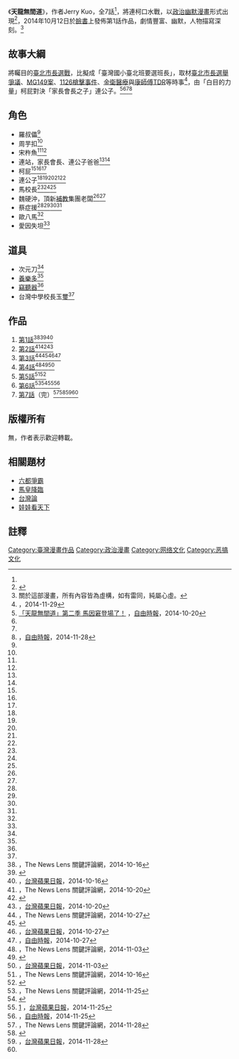 {{expand|time=2015-03-03T15:30:23+00:00}}
{{Refimprove|time=2015-01-14T05:07:29+00:00}}
《'''天龍無間道'''》，作者Jerry Kuo，全7話<ref name="setn-47910"/>，將連柯口水戰，以[[政治|政治]][[幽默|幽默]][[漫畫|漫畫]]形式出現<ref>{{cite web|url=http://udn.com/NEWS/NATIONAL/NATS4/9030305.shtml|title=聯合新聞網：觸動未來 新識力|author=聯合新聞網|date=1 April 2015|work=聯合新聞網|accessdate=2014-11-30|archive-date=2014-11-01|archive-url=https://web.archive.org/web/20141101082119/http://udn.com/NEWS/NATIONAL/NATS4/9030305.shtml|dead-url=no}}</ref>，2014年10月12日於[[臉書|臉書]]上發佈第1話作品，劇情豐富、幽默，人物描寫深刻。<ref>關於這部漫畫，所有內容皆為虛構，如有雷同，純屬心虛。</ref>

== 故事大綱 ==
將矚目的[[2014年中華民國直轄市長及縣市長選舉#臺北市|臺北市長選戰]]，比擬成「臺灣國小臺北班要選班長」，取材[[2014年臺北市長選舉爭議事件|臺北市長選舉爭議]]、[[MG149案|MG149案]]、[[1126槍擊事件|1126槍擊事件]]、[[金衛醫療|金衛醫療]]與[[康師傅|康師傅]][[TDR|TDR]]等時事<ref>[http://www.appledaily.com.tw/realtimenews/article/new/20141129/515106/ ] {{Wayback|url=http://www.appledaily.com.tw/realtimenews/article/new/20141129/515106/ |date=20141213055033 }}，2014-11-29{{zh-tw}}</ref>，由「白目的力量」柯屁對決「家長會長之子」連公子。<ref name="ltn-1135560">[http://news.ltn.com.tw/news/life/breakingnews/1135560 「天龍無間道」第二季 馬因窘登場了！] {{Wayback|url=http://news.ltn.com.tw/news/life/breakingnews/1135560 |date=20141228154414 }}，[[自由時報|自由時報]]，2014-10-20</ref><ref name="appledaily-489010"/><ref name="setn-47910"/><ref name="ltn-1169214">[http://news.ltn.com.tw/news/politics/breakingnews/1169214 ] {{Wayback|url=http://news.ltn.com.tw/news/politics/breakingnews/1169214 |date=20141130215018 }}，[[自由時報|自由時報]]，2014-11-28</ref>

== 角色 ==
*羅叔儡<ref name="appledaily-489010"/>
*周芋扣<ref name="appledaily-489010"/>
*宋杵魚<ref name="appledaily-489010"/><ref name="setn-47919"/>
*連站，家長會長、連公子爸爸<ref name="setn-47919"/><ref name="ltn-1165830"/>
*柯屁<ref name="setn-47910"/><ref name="setn-47922"/><ref name="setn-50388"/>
*連公子<ref name="setn-47910"/><ref name="setn-47919"/><ref name="setn-47920"/><ref name="setn-47921"/><ref name="ltn-1165830"/>
*馬校長<ref name="setn-47920"/><ref name="setn-47921"/><ref name="ltn-1165830"/>
*魏硬沖，頂新[[補習班|補教]]集團老闆<ref name="ltn-1141427"/><ref name="setn-47921"/>
*蔡症援<ref name="appledaily-489010"/><ref name="setn-49754"/><ref name="setn-50388"/><ref name="ltn-1165830"/>
*歐八馬<ref name="ltn-1165830"/>
*愛因失坦<ref name="ltn-1165830"/>

== 道具 ==
*次元刀<ref name="setn-47922"/>
*[[養樂多|養樂多]]<ref name="setn-49754"/>
*[[竊聽器|竊聽器]]<ref name="ltn-1165830"/>
*台灣中學校長玉[[璽|璽]]<ref name="ltn-1165830"/>

== 作品 ==
#[https://www.facebook.com/media/set/?set=a.10152451175779072.1073741827.694079071&type=3 第1話]<ref>[http://www.thenewslens.com/post/83351/ ] {{Wayback|url=http://www.thenewslens.com/post/83351/ |date=20141110184419 }}，The News Lens 關鍵評論網，2014-10-16</ref><ref name="setn-47910">{{cite web|url=http://www.setn.com/ColumnNews.aspx?PageGroupID=9&NewsID=47910|title=【漫畫】天龍無間道第1話：天龍班選班長|work=setn.com|accessdate=2014-11-30|archive-date=2014-12-05|archive-url=https://web.archive.org/web/20141205111204/http://www.setn.com/ColumnNews.aspx?PageGroupID=9&NewsID=47910|dead-url=no}}</ref><ref name="appledaily-489010">[http://www.appledaily.com.tw/realtimenews/article/new/20141016/489010/ ] {{Wayback|url=http://www.appledaily.com.tw/realtimenews/article/new/20141016/489010/ |date=20141103211134 }}，[[台灣蘋果日報|台灣蘋果日報]]，2014-10-16</ref>
#[https://www.facebook.com/media/set/?set=a.10152468137939072.1073741828.694079071&type=3 第2話]<ref>[http://www.thenewslens.com/post/84499/ ] {{Wayback|url=http://www.thenewslens.com/post/84499/ |date=20141023162020 }}，The News Lens 關鍵評論網，2014-10-20</ref><ref name="setn-47919">{{cite web|url=http://www.setn.com/ColumnNews.aspx?PageGroupID=9&NewsID=47919|title=【漫畫】天龍無間道第2話：校長「馬因窘」登場！|work=setn.com|accessdate=2014-11-30|archive-date=2014-12-05|archive-url=https://web.archive.org/web/20141205111200/http://www.setn.com/ColumnNews.aspx?PageGroupID=9&NewsID=47919|dead-url=no}}</ref><ref>[http://www.appledaily.com.tw/realtimenews/article/new/20141020/490867/ ] {{Wayback|url=http://www.appledaily.com.tw/realtimenews/article/new/20141020/490867/ |date=20141222234741 }}，[[台灣蘋果日報|台灣蘋果日報]]，2014-10-20</ref>
#[https://www.facebook.com/media/set/?set=a.10152481096954072.1073741829.694079071&type=3 第3話]<ref>[http://www.thenewslens.com/post/86588/ ] {{Wayback|url=http://www.thenewslens.com/post/86588/ |date=20141028211518 }}，The News Lens 關鍵評論網，2014-10-27</ref><ref name="setn-47920">{{cite web|url=http://www.setn.com/ColumnNews.aspx?PageGroupID=9&NewsID=47920|title=【漫畫】天龍無間道第3話：種下「希望的腫子」時候到了！|work=setn.com|accessdate=2014-11-30|archive-date=2014-12-05|archive-url=https://web.archive.org/web/20141205111154/http://www.setn.com/ColumnNews.aspx?PageGroupID=9&NewsID=47920|dead-url=no}}</ref><ref>[http://www.appledaily.com.tw/realtimenews/article/new/20141027/495087/ ] {{Wayback|url=http://www.appledaily.com.tw/realtimenews/article/new/20141027/495087/ |date=20141102100630 }}，[[台灣蘋果日報|台灣蘋果日報]]，2014-10-27</ref><ref name="ltn-1141427">[http://news.ltn.com.tw/news/life/breakingnews/1141427 ] {{Wayback|url=http://news.ltn.com.tw/news/life/breakingnews/1141427 |date=20141205115217 }}，[[自由時報|自由時報]]，2014-10-27</ref>
#[https://www.facebook.com/media/set/?set=a.10152494320604072.1073741830.694079071&type=3 第4話]<ref>[http://www.thenewslens.com/post/88905/ ] {{Wayback|url=http://www.thenewslens.com/post/88905/ |date=20141111071259 }}，The News Lens 關鍵評論網，2014-11-03</ref><ref name="setn-47921">{{cite web|url=http://www.setn.com/ColumnNews.aspx?PageGroupID=9&NewsID=47921|title=【漫畫】天龍無間道第4話：一直切一直切，看我的次元刀！|work=setn.com|accessdate=2014-11-30|archive-date=2014-12-05|archive-url=https://web.archive.org/web/20141205111228/http://www.setn.com/ColumnNews.aspx?PageGroupID=9&NewsID=47921|dead-url=no}}</ref><ref>[http://www.appledaily.com.tw/realtimenews/article/new/20141103/499156/ ] {{Wayback|url=http://www.appledaily.com.tw/realtimenews/article/new/20141103/499156/ |date=20141208033647 }}，[[台灣蘋果日報|台灣蘋果日報]]，2014-11-03</ref>
#[https://www.facebook.com/media/set/?set=a.10152509655169072.1073741831.694079071&type=3 第5話]<ref>[http://www.thenewslens.com/post/90755/ ] {{Wayback|url=http://www.thenewslens.com/post/90755/ |date=20141130081552 }}，The News Lens 關鍵評論網，2014-10-16</ref><ref name="setn-47922">{{cite web|url=http://www.setn.com/ColumnNews.aspx?PageGroupID=9&NewsID=47922|title=【漫畫】天龍無間道第5話：魔戒現身　誰可抗拒|work=setn.com|accessdate=2014-11-30|archive-date=2014-11-26|archive-url=https://web.archive.org/web/20141126231952/http://www.setn.com/ColumnNews.aspx?PageGroupID=9&NewsID=47922|dead-url=no}}</ref>
#[https://www.facebook.com/media/set/?set=a.10152519385514072.1073741832.694079071&type=3 第6話]<ref>[http://www.thenewslens.com/post/92821/ ] {{Wayback|url=http://www.thenewslens.com/post/92821/ |date=20141203045251 }}，The News Lens 關鍵評論網，2014-11-25</ref><ref name="setn-49754">{{cite web|url=http://www.setn.com/vote/News.aspx?NewsID=49754&PageGroupID=1|title=【漫畫】天龍無間道第6話：天台上的藏鏡人現身|work=setn.com|accessdate=2014-11-30|archive-date=2014-12-05|archive-url=https://web.archive.org/web/20141205111223/http://www.setn.com/vote/News.aspx?NewsID=49754&PageGroupID=1|dead-url=no}}</ref><ref>[http://www.appledaily.com.tw/realtimenews/article/new/20141125/512427/] {{Wayback|url=http://www.appledaily.com.tw/realtimenews/article/new/20141125/512427/ |date=20141125020721 }}，[[台灣蘋果日報|台灣蘋果日報]]，2014-11-25</ref><ref name="ltn-1165830">[http://news.ltn.com.tw/news/politics/breakingnews/1165830 ] {{Wayback|url=http://news.ltn.com.tw/news/politics/breakingnews/1165830 |date=20141127171159 }}，[[自由時報|自由時報]]，2014-11-25</ref>
#[https://www.facebook.com/media/set/?set=a.10152541760419072.1073741834.694079071&type=3 第7話]（完）<ref>[http://www.thenewslens.com/post/96946/ ] {{Wayback|url=http://www.thenewslens.com/post/96946/ |date=20141203060121 }}，The News Lens 關鍵評論網，2014-11-28</ref><ref name="setn-50388">{{cite web|url=http://www.setn.com/News.aspx?PageGroupID=1&NewsID=50388|title=【漫畫】天龍無間道第7話：天下第一辯論大會最終戰！|work=setn.com|accessdate=2014-11-30|archive-date=2014-12-05|archive-url=https://web.archive.org/web/20141205111211/http://www.setn.com/News.aspx?PageGroupID=1&NewsID=50388|dead-url=no}}</ref><ref>[http://www.appledaily.com.tw/realtimenews/article/politics/20141128/514996/1/ ] {{Wayback|url=http://www.appledaily.com.tw/realtimenews/article/politics/20141128/514996/1/ |date=20150924155149 }}，[[台灣蘋果日報|台灣蘋果日報]]，2014-11-28</ref><ref name="ltn-1169214"/>

== 版權所有 ==
無，作者表示歡迎轉載。

== 相關題材 ==
*[[六都爭霸|六都爭霸]]
*[[馬皇降臨|馬皇降臨]]
*[[台灣論|台灣論]]
*[[娃娃看天下|娃娃看天下]]

== 註釋 ==
{{reflist|3}}
{{2014年中華民國地方公職人員選舉}}
[[Category:臺灣漫畫作品|Category:臺灣漫畫作品]]
[[Category:政治漫畫|Category:政治漫畫]]
[[Category:网络文化|Category:网络文化]]
[[Category:恶搞文化|Category:恶搞文化]]